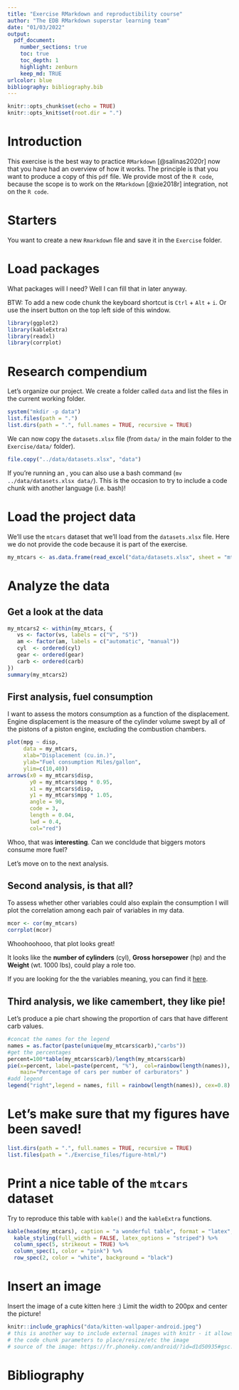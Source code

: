 ```yaml
---
title: "Exercise RMarkdown and reproductibility course"
author: "The EDB RMarkdown superstar learning team"
date: "01/03/2022"
output: 
  pdf_document:
    number_sections: true
    toc: true
    toc_depth: 1
    highlight: zenburn
    keep_md: TRUE
urlcolor: blue
bibliography: bibliography.bib
---
```


```r
knitr::opts_chunk$set(echo = TRUE)
knitr::opts_knit$set(root.dir = ".")
```

# Introduction

This exercise is the best way to practice `RMarkdown` [@salinas2020r] now that you have had an overview of how it works. The principle is that you want to produce a copy of this `pdf` file. We provide most of the `R code`, because the scope is to work on the `RMarkdown` [@xie2018r] integration, not on the `R code`. 

# Starters

You want to create a new `Rmarkdown` file and save it in the `Exercise` folder.

# Load packages

What packages will I need? Well I can fill that in later anyway.

BTW: To add a new code chunk the keyboard shortcut is `Ctrl` + `Alt` + `i`.
Or use the insert button on the top left side of this window.
```r
library(ggplot2)
library(kableExtra)
library(readxl)
library(corrplot)
```


# Research compendium

Let's organize our project. We create a folder called `data` and list the files in the current working folder.

```r
system("mkdir -p data")
list.files(path = ".")
list.dirs(path = ".", full.names = TRUE, recursive = TRUE)
```

We can now copy the `datasets.xlsx` file (from `data/` in the main folder to the `Exercise/data/` folder).

```r
file.copy("../data/datasets.xlsx", "data")
```

If you're running an \textcolor{red}{Unix system}, you can also use a bash command (`mv ../data/datasets.xlsx data/`). This is the occasion to try to include a code chunk with another language (i.e. bash)!

# Load the project data

We'll use the `mtcars` dataset that we'll load from the `datasets.xlsx` file.
Here we do not provide the code because it is part of the exercise. 

```r
my_mtcars <- as.data.frame(read_excel("data/datasets.xlsx", sheet = "mtcars"))
```


# Analyze the data

## Get a look at the data

```r
my_mtcars2 <- within(my_mtcars, {
   vs <- factor(vs, labels = c("V", "S"))
   am <- factor(am, labels = c("automatic", "manual"))
   cyl  <- ordered(cyl)
   gear <- ordered(gear)
   carb <- ordered(carb)
})
summary(my_mtcars2)
```

## First analysis, fuel consumption

I want to assess the motors consumption as a function of the displacement.
Engine displacement is the measure of the cylinder volume swept by all of the pistons of a piston engine, excluding the combustion chambers.

```r
plot(mpg ~ disp, 
     data = my_mtcars,
     xlab="Displacement (cu.in.)",
     ylab="Fuel consumption Miles/gallon", 
     ylim=c(10,40))
arrows(x0 = my_mtcars$disp, 
       y0 = my_mtcars$mpg * 0.95,
       x1 = my_mtcars$disp, 
       y1 = my_mtcars$mpg * 1.05, 
       angle = 90, 
       code = 3, 
       length = 0.04, 
       lwd = 0.4, 
       col="red")
```

Whoo, that was **interesting**. Can we concldude that biggers motors consume more fuel?

Let's move on to the next analysis.

## Second analysis, is that all?

To assess whether other variables could also explain the consumption I will plot the correlation among each pair of variables in my data.

```r
mcor <- cor(my_mtcars)
corrplot(mcor)
```

Whoohoohooo, that plot looks great!

It looks like the **number of cylinders** (cyl), **Gross horsepower** (hp) and the **Weight** (wt. 1000 lbs), could play a role too.

If you are looking for the the variables meaning, you can find it [here](https://www.rdocumentation.org/packages/datasets/versions/3.6.2/topics/mtcars).


## Third analysis, we like camembert, they like pie!

Let's produce a pie chart showing the proportion of cars that have different carb values.

```r
#concat the names for the legend
names = as.factor(paste(unique(my_mtcars$carb),"carbs"))
#get the percentages
percent=100*table(my_mtcars$carb)/length(my_mtcars$carb)
pie(x=percent, label=paste(percent, "%"),  col=rainbow(length(names)), 
    main="Percentage of cars per number of carburators" ) 
#add legend
legend("right",legend = names, fill = rainbow(length(names)), cex=0.8)
```

# Let's make sure that my figures have been saved!

```r
list.dirs(path = ".", full.names = TRUE, recursive = TRUE)
list.files(path = "./Exercise_files/figure-html/")
```


# Print a nice table of the `mtcars` dataset

Try to reproduce this table with `kable()` and the `kableExtra` functions.

```r
kable(head(my_mtcars), caption = "a wonderful table", format = "latex", booktabs = TRUE) %>%
  kable_styling(full_width = FALSE, latex_options = "striped") %>%
  column_spec(5, strikeout = TRUE) %>%
  column_spec(1, color = "pink") %>%
  row_spec(2, color = "white", background = "black")
```

# Insert an image

Insert the image of a cute kitten here :)
Limit the width to 200px and center the picture!

```r
knitr::include_graphics("data/kitten-wallpaper-android.jpeg")
# this is another way to include external images with knitr - it allows you to use 
# the code chunk parameters to place/resize/etc the image
# source of the image: https://fr.phoneky.com/android/?id=d1d50935#gsc.tab=0
```


# Bibliography
